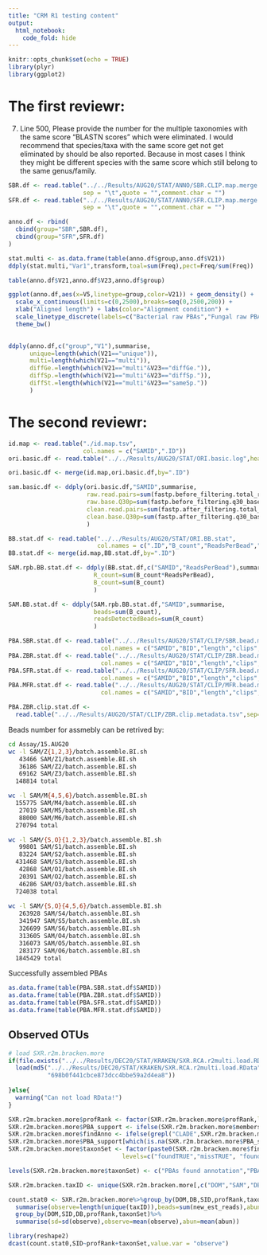 ```yaml
---
title: "CRM R1 testing content"
output:
  html_notebook:
    code_fold: hide
---
```


```r
knitr::opts_chunk$set(echo = TRUE)
library(plyr)
library(ggplot2)
```

# The first reviewr:

7)  Line 500, Please provide the number for the multiple taxonomies with the same score "BLASTN scores" which were eliminated. I would recommend that species/taxa with the same score get not get eliminated by should be also reported. Because in most cases I think they might be different species with the same score which still belong to the same genus/family.


```r
SBR.df <- read.table("../../Results/AUG20/STAT/ANNO/SBR.CLIP.map.merge.bead.anno",
                     sep = "\t",quote = "",comment.char = "")
SFR.df <- read.table("../../Results/AUG20/STAT/ANNO/SFR.CLIP.map.merge.bead.anno",
                     sep = "\t",quote = "",comment.char = "")

anno.df <- rbind(
  cbind(group="SBR",SBR.df),
  cbind(group="SFR",SFR.df)
)
```

```r
stat.multi <- as.data.frame(table(anno.df$group,anno.df$V21))
ddply(stat.multi,"Var1",transform,toal=sum(Freq),pect=Freq/sum(Freq)) 
```

```r
table(anno.df$V21,anno.df$V23,anno.df$group)
```

```r
ggplot(anno.df,aes(x=V5,linetype=group,color=V21)) + geom_density() +
  scale_x_continuous(limits=c(0,2500),breaks=seq(0,2500,200)) + 
  xlab("Aligned length") + labs(color="Alignment condition") +
  scale_linetype_discrete(labels=c("Bacterial raw PBAs","Fungal raw PBAs")) +
  theme_bw()
  
```

```r
ddply(anno.df,c("group","V1"),summarise,
      unique=length(which(V21=="unique")),
      multi=length(which(V21=="multi")),
      diffGe.=length(which(V21=="multi"&V23=="diffGe.")),
      diffSp.=length(which(V21=="multi"&V23=="diffSp.")),
      diffSt.=length(which(V21=="multi"&V23=="sameSp."))
      )
```

# The second reviewr:
```r
id.map <- read.table("./id.map.tsv",
                     col.names = c("SAMID",".ID"))
ori.basic.df <- read.table("../../Results/AUG20/STAT/ORI.basic.log",header=T)

ori.basic.df <- merge(id.map,ori.basic.df,by=".ID")

sam.basic.df <- ddply(ori.basic.df,"SAMID",summarise,
                      raw.read.pairs=sum(fastp.before_filtering.total_reads)/2,
                      raw.base.Q30p=sum(fastp.before_filtering.q30_bases)/sum(fastp.before_filtering.total_bases),
                      clean.read.pairs=sum(fastp.after_filtering.total_reads)/2,
                      clean.base.Q30p=sum(fastp.after_filtering.q30_bases)/sum(fastp.after_filtering.total_bases)
                      )
```

```r
BB.stat.df <- read.table("../../Results/AUG20/STAT/ORI.BB.stat",
                         col.names = c(".ID","B_count","ReadsPerBead","cumsum"))
BB.stat.df <- merge(id.map,BB.stat.df,by=".ID")

SAM.rpb.BB.stat.df <- ddply(BB.stat.df,c("SAMID","ReadsPerBead"),summarise,
                        R_count=sum(B_count*ReadsPerBead),
                        B_count=sum(B_count)
                        )

SAM.BB.stat.df <- ddply(SAM.rpb.BB.stat.df,"SAMID",summarise,
                        beads=sum(B_count),
                        readsDetectedBeads=sum(R_count)
                        )
```

```r
PBA.SBR.stat.df <- read.table("../../Results/AUG20/STAT/CLIP/SBR.bead.metadata.tsv",
                          col.names = c("SAMID","BID","length","clips","segs"))
PBA.ZBR.stat.df <- read.table("../../Results/AUG20/STAT/CLIP/ZBR.bead.metadata.tsv",
                          col.names = c("SAMID","BID","length","clips","segs"))
PBA.SFR.stat.df <- read.table("../../Results/AUG20/STAT/CLIP/SFR.bead.metadata.tsv",
                          col.names = c("SAMID","BID","length","clips","segs"))
PBA.MFR.stat.df <- read.table("../../Results/AUG20/STAT/CLIP/MFR.bead.metadata.tsv",
                          col.names = c("SAMID","BID","length","clips","segs"))

PBA.ZBR.clip.stat.df <-
  read.table("../../Results/AUG20/STAT/CLIP/ZBR.clip.metadata.tsv",sep="\t")

```

Beads number for assmebly can be retrived by:
```bash
cd Assay/15.AUG20
wc -l SAM/Z{1,2,3}/batch.assemble.BI.sh
   43466 SAM/Z1/batch.assemble.BI.sh
   36186 SAM/Z2/batch.assemble.BI.sh
   69162 SAM/Z3/batch.assemble.BI.sh
  148814 total

wc -l SAM/M{4,5,6}/batch.assemble.BI.sh
  155775 SAM/M4/batch.assemble.BI.sh
   27019 SAM/M5/batch.assemble.BI.sh
   88000 SAM/M6/batch.assemble.BI.sh
  270794 total

wc -l SAM/{S,O}{1,2,3}/batch.assemble.BI.sh
   99801 SAM/S1/batch.assemble.BI.sh
   83224 SAM/S2/batch.assemble.BI.sh
  431468 SAM/S3/batch.assemble.BI.sh
   42868 SAM/O1/batch.assemble.BI.sh
   20391 SAM/O2/batch.assemble.BI.sh
   46286 SAM/O3/batch.assemble.BI.sh
  724038 total
  
wc -l SAM/{S,O}{4,5,6}/batch.assemble.BI.sh
   263928 SAM/S4/batch.assemble.BI.sh
   341947 SAM/S5/batch.assemble.BI.sh
   326699 SAM/S6/batch.assemble.BI.sh
   313605 SAM/O4/batch.assemble.BI.sh
   316073 SAM/O5/batch.assemble.BI.sh
   283177 SAM/O6/batch.assemble.BI.sh
  1845429 total
```

Successfully assembled PBAs
```r
as.data.frame(table(PBA.SBR.stat.df$SAMID))
as.data.frame(table(PBA.ZBR.stat.df$SAMID))
as.data.frame(table(PBA.SFR.stat.df$SAMID))
as.data.frame(table(PBA.MFR.stat.df$SAMID))
```

## Observed OTUs
```r
# load SXR.r2m.bracken.more
if(file.exists("../../Results/DEC20/STAT/KRAKEN/SXR.RCA.r2multi.load.RData")){
  load(md5("../../Results/DEC20/STAT/KRAKEN/SXR.RCA.r2multi.load.RData",
           "698b0f441cbce873dcc4bbe59a2d4ea8"))
  
}else{
  warning("Can not load RData!")
}
```
```r
SXR.r2m.bracken.more$profRank <- factor(SXR.r2m.bracken.more$profRank,levels=c("Species","Genus","Phylum"))
SXR.r2m.bracken.more$PBA_support <- ifelse(SXR.r2m.bracken.more$members>0,T,F)
SXR.r2m.bracken.more$findAnno <- ifelse(grepl("CLADE",SXR.r2m.bracken.more$name),"miss","found")
SXR.r2m.bracken.more$PBA_support[which(is.na(SXR.r2m.bracken.more$PBA_support))] <- F
SXR.r2m.bracken.more$taxonSet <- factor(paste0(SXR.r2m.bracken.more$findAnno,SXR.r2m.bracken.more$PBA_support),
                                levels=c("foundTRUE","missTRUE", "foundFALSE"))

levels(SXR.r2m.bracken.more$taxonSet) <- c("PBAs found annotation","PBAs without annotaion","taxons that PBA not covered")

SXR.r2m.bracken.taxID <- unique(SXR.r2m.bracken.more[,c("DOM","SAM","DB","profRank","taxonSet","taxID")])

count.stat0 <- SXR.r2m.bracken.more%>%group_by(DOM,DB,SID,profRank,taxonSet)%>%
  summarise(observe=length(unique(taxID)),beads=sum(new_est_reads),abun=sum(pct.k)/3)%>%
  group_by(DOM,SID,DB,profRank,taxonSet)%>%
  summarise(sd=sd(observe),observe=mean(observe),abun=mean(abun))

library(reshape2)
dcast(count.stat0,SID~profRank+taxonSet,value.var = "observe")
```


